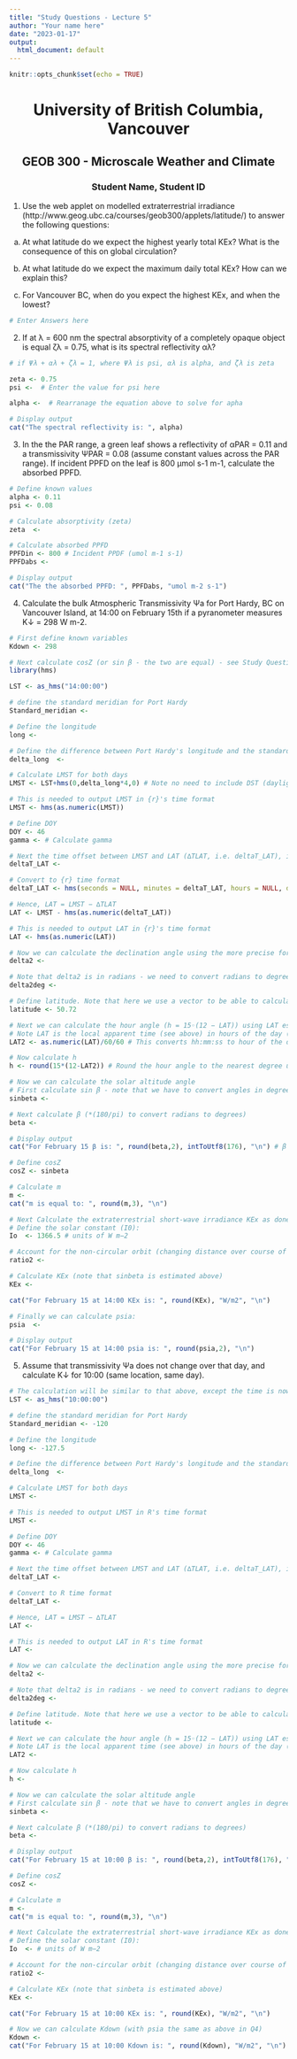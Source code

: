 ```yaml
---
title: "Study Questions - Lecture 5"
author: "Your name here"
date: "2023-01-17"
output:
  html_document: default
---
```


```r
knitr::opts_chunk$set(echo = TRUE)
```

<center> <h1>University of British Columbia, Vancouver</h1> </center>
<center> <h2>GEOB 300 - Microscale Weather and Climate</h2> </center>
<center> <h3>Student Name, Student ID</h3> </center>


1. Use the web applet on modelled extraterrestrial irradiance (http://www.geog.ubc.ca/courses/geob300/applets/latitude/) to answer the following questions: 

(a) At what latitude do we expect the highest yearly total KEx? What is the consequence of this on global circulation?

(b) At what latitude do we expect the maximum daily total KEx? How can we explain this? 

(c) For Vancouver BC, when do you expect the highest KEx, and when the lowest? 


```r
# Enter Answers here  
```

2. If at λ = 600 nm the spectral absorptivity of a completely opaque object is equal ζλ = 0.75, what is its spectral reflectivity αλ?


```r
# if Ψλ + αλ + ζλ = 1, where Ψλ is psi, αλ is alpha, and ζλ is zeta

zeta <- 0.75
psi <-  # Enter the value for psi here

alpha <-  # Rearranage the equation above to solve for apha 

# Display output
cat("The spectral reflectivity is: ", alpha)
```

3. In the the PAR range, a green leaf shows a reflectivity of  αPAR = 0.11 and a transmissivity ΨPAR = 0.08 (assume constant values across the PAR range). If incident PPFD on the leaf is 800 μmol s-1 m-1, calculate the absorbed PPFD.


```r
# Define known values
alpha <- 0.11
psi <- 0.08

# Calculate absorptivity (zeta)
zeta  <- 

# Calculate absorbed PPFD
PPFDin <- 800 # Incident PPDF (umol m-1 s-1)
PPFDabs <- 

# Display output
cat("The the absorbed PPFD: ", PPFDabs, "umol m-2 s-1")
```

4. Calculate the bulk Atmospheric Transmissivity Ψa for Port Hardy, BC on Vancouver Island, at 14:00 on February 15th if a pyranometer measures K↓ = 298 W m-2.


```r
# First define known variables
Kdown <- 298 

# Next calculate cosZ (or sin β - the two are equal) - see Study Questions for Lecture 4
library(hms)

LST <- as_hms("14:00:00")

# define the standard meridian for Port Hardy
Standard_meridian <- 

# Define the longitude
long <- 

# Define the difference between Port Hardy's longitude and the standard meridian
delta_long  <- 

# Calculate LMST for both days
LMST <- LST+hms(0,delta_long*4,0) # Note no need to include DST (daylight savings time)

# This is needed to output LMST in {r}'s time format
LMST <- hms(as.numeric(LMST))

# Define DOY
DOY <- 46
gamma <- # Calculate gamma

# Next the time offset between LMST and LAT (∆TLAT, i.e. deltaT_LAT), in minutes can be calculated using the formula given in Lecture 4, Slide 12
deltaT_LAT <- 

# Convert to {r} time format 
deltaT_LAT <- hms(seconds = NULL, minutes = deltaT_LAT, hours = NULL, days = NULL)

# Hence, LAT = LMST − ∆TLAT
LAT <- LMST - hms(as.numeric(deltaT_LAT))

# This is needed to output LAT in {r}'s time format
LAT <- hms(as.numeric(LAT))

# Now we can calculate the declination angle using the more precise formulation
delta2 <- 

# Note that delta2 is in radians - we need to convert radians to degrees
delta2deg <- 

# Define latitude. Note that here we use a vector to be able to calculate the solar altitude angle for both days
latitude <- 50.72

# Next we can calculate the hour angle (h = 15◦(12 − LAT)) using LAT estimated above. 
# Note LAT is the local apparent time (see above) in hours of the day (with minutes as a fraction of an hour). This can be calculated using the following:
LAT2 <- as.numeric(LAT)/60/60 # This converts hh:mm:ss to hour of the day

# Now calculate h
h <- round(15*(12-LAT2)) # Round the hour angle to the nearest degree using round()

# Now we can calculate the solar altitude angle
# First calculate sin β - note that we have to convert angles in degrees to radians (multiply degrees by (pi/180))
sinbeta <- 

# Next calculate β (*(180/pi) to convert radians to degrees)
beta <- 

# Display output
cat("For February 15 β is: ", round(beta,2), intToUtf8(176), "\n") # β is rounded to 2 decimal points (using round() function)

# Define cosZ
cosZ <- sinbeta 

# Calculate m
m <- 
cat("m is equal to: ", round(m,3), "\n")

# Next Calculate the extraterrestrial short-wave irradiance KEx as done in Study Questions for Lecture 4
# Define the solar constant (I0):
Io  <- 1366.5 # units of W m−2

# Account for the non-circular orbit (changing distance over course of a year) (note gamma is calculated above)
ratio2 <- 

# Calculate KEx (note that sinbeta is estimated above)
KEx <- 

cat("For February 15 at 14:00 KEx is: ", round(KEx), "W/m2", "\n")

# Finally we can calculate psia:
psia  <-  

# Display output
cat("For February 15 at 14:00 psia is: ", round(psia,2), "\n")
```

5. Assume that transmissivity Ψa does not change over that day, and calculate K↓ for 10:00 (same location, same day).


```r
# The calculation will be similar to that above, except the time is now 10:00 am
LST <- as_hms("10:00:00")

# define the standard meridian for Port Hardy
Standard_meridian <- -120

# Define the longitude
long <- -127.5

# Define the difference between Port Hardy's longitude and the standard meridian
delta_long  <- 

# Calculate LMST for both days
LMST <- 

# This is needed to output LMST in R's time format
LMST <- 

# Define DOY
DOY <- 46
gamma <- # Calculate gamma

# Next the time offset between LMST and LAT (∆TLAT, i.e. deltaT_LAT), in minutes can be calculated using the formula given in Lecture 4, Slide 12
deltaT_LAT <- 

# Convert to R time format 
deltaT_LAT <- 

# Hence, LAT = LMST − ∆TLAT
LAT <- 

# This is needed to output LAT in R's time format
LAT <- 

# Now we can calculate the declination angle using the more precise formulation
delta2 <- 

# Note that delta2 is in radians - we need to convert radians to degrees
delta2deg <- 

# Define latitude. Note that here we use a vector to be able to calculate the solar altitude angle for both days
latitude <- 

# Next we can calculate the hour angle (h = 15◦(12 − LAT)) using LAT estimated above. 
# Note LAT is the local apparent time (see above) in hours of the day (with minutes as a fraction of an hour). This can be calculated using the following:
LAT2 <- 

# Now calculate h
h <- 

# Now we can calculate the solar altitude angle
# First calculate sin β - note that we have to convert angles in degrees to radians (multiply degrees by (pi/180))
sinbeta <- 

# Next calculate β (*(180/pi) to convert radians to degrees)
beta <- 

# Display output
cat("For February 15 at 10:00 β is: ", round(beta,2), intToUtf8(176), "\n") # β is rounded to 2 decimal points (using round() function)

# Define cosZ
cosZ <- 

# Calculate m
m <- 
cat("m is equal to: ", round(m,3), "\n")

# Next Calculate the extraterrestrial short-wave irradiance KEx as done in Study Questions for Lecture 4
# Define the solar constant (I0):
Io  <- # units of W m−2

# Account for the non-circular orbit (changing distance over course of a year) (note gamma is calculated above)
ratio2 <- 

# Calculate KEx (note that sinbeta is estimated above)
KEx <- 

cat("For February 15 at 10:00 KEx is: ", round(KEx), "W/m2", "\n")

# Now we can calculate Kdown (with psia the same as above in Q4)
Kdown <- 
cat("For February 15 at 10:00 Kdown is: ", round(Kdown), "W/m2", "\n")
```
